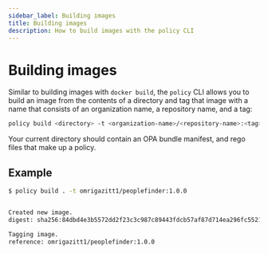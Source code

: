 ```yaml
---
sidebar_label: Building images
title: Building images
description: How to build images with the policy CLI
---
```


# Building images

Similar to building images with `docker build`, the `policy` CLI allows you to build an image
from the contents of a directory and tag that image with a name that consists of an
organization name, a repository name, and a tag:

```bash
policy build <directory> -t <organization-name>/<repository-name>:<tag>
```

Your current directory should contain an OPA bundle manifest, and rego files that make
up a policy.

## Example

```bash
$ policy build . -t omrigazitt1/peoplefinder:1.0.0


Created new image.
digest: sha256:84dbd4e3b5572dd2f23c3c987c89443fdcb57af87d714ea296fc552192fb17e9

Tagging image.
reference: omrigazitt1/peoplefinder:1.0.0
```
